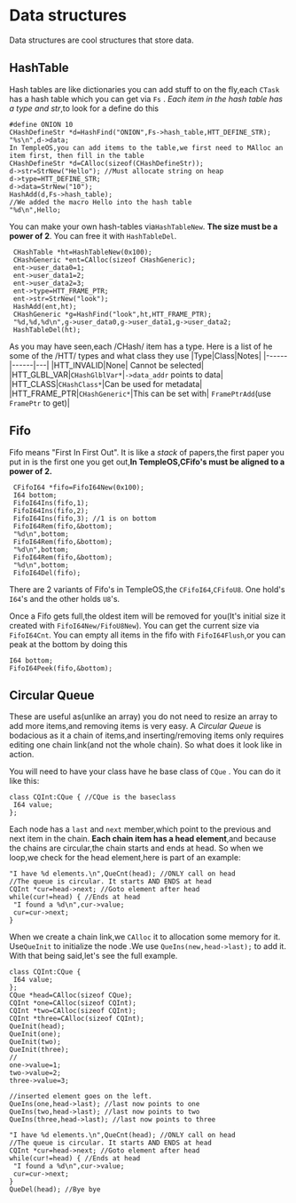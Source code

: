 # Data structures
Data structures are cool structures that store data.
## HashTable
Hash tables are like dictionaries you can add stuff to on the fly,each `CTask` has a hash table which you can get via `Fs` .
*Each item in the hash table has a type and str*,to look for a define do this
 ```
 #define ONION 10
 CHashDefineStr *d=HashFind("ONION",Fs->hash_table,HTT_DEFINE_STR);
 "%s\n",d->data;
In TempleOS,you can add items to the table,we first need to MAlloc an item first, then fill in the table
 CHashDefineStr *d=CAlloc(sizeof(CHashDefineStr));
 d->str=StrNew("Hello"); //Must allocate string on heap
 d->type=HTT_DEFINE_STR;
 d->data=StrNew("10");
 HashAdd(d,Fs->hash_table);
 //We added the macro Hello into the hash table
 "%d\n",Hello;
 ```
You can make your own hash-tables via`HashTableNew`. **The size must be a power of 2**. You can free it with `HashTableDel`.
```
 CHashTable *ht=HashTableNew(0x100);
 CHashGeneric *ent=CAlloc(sizeof CHashGeneric);
 ent->user_data0=1;
 ent->user_data1=2;
 ent->user_data2=3;
 ent->type=HTT_FRAME_PTR;
 ent->str=StrNew("look");
 HashAdd(ent,ht);
 CHashGeneric *g=HashFind("look",ht,HTT_FRAME_PTR);
 "%d,%d,%d\n",g->user_data0,g->user_data1,g->user_data2;
 HashTableDel(ht);
 ```
As you may have seen,each /CHash/ item has a type.
Here is a list of he some of the /HTT/ types and what class they use
|Type|Class|Notes|
|------|------|---|
|HTT_INVALID|None| Cannot be selected|
|HTT_GLBL_VAR|`CHashGlblVar*`|`->data_addr` points to data|
|HTT_CLASS|`CHashClass*`|Can be used for metadata|
|HTT_FRAME_PTR|`CHashGeneric*`|This can be set with| `FramePtrAdd`(use `FramePtr` to get)|

## Fifo
Fifo means "First In First Out". It is like a *stack* of papers,the first paper you put in is the first one you get out,**In TempleOS,CFifo's must be aligned to a power of 2.**
```
 CFifoI64 *fifo=FifoI64New(0x100);
 I64 bottom;
 FifoI64Ins(fifo,1);
 FifoI64Ins(fifo,2);
 FifoI64Ins(fifo,3); //1 is on bottom
 FifoI64Rem(fifo,&bottom);
 "%d\n",bottom;
 FifoI64Rem(fifo,&bottom);
 "%d\n",bottom;
 FifoI64Rem(fifo,&bottom);
 "%d\n",bottom;
 FifoI64Del(fifo);
 ```
There are 2 variants of Fifo's in TempleOS,the `CFifoI64`,`CFifoU8`. One hold's `I64`'s and the other holds `U8`'s.

Once a Fifo gets full,the oldest item will be removed for you(It's initial size it created with `FifoI64New/FifoU8New`). You can get the current size via `FifoI64Cnt`.  You can empty all items in the fifo with `FifoI64Flush`,or you can peak at the bottom by doing this
 ```
 I64 bottom;
 FifoI64Peek(fifo,&bottom);
 ```
 ## Circular Queue
 These are useful as(unlike an array) you do not need to resize an array to add more items,and removing items is very easy. A *Circular Queue* is bodacious as it a chain of items,and inserting/removing items only requires editing one chain link(and not the whole chain). So what does it look like in action.
 
 You will need to have your class have he base class of `CQue` . You can do it like this:
 ```
 class CQInt:CQue { //CQue is the baseclass
  I64 value;
};
 ``` 
 Each node has a `last` and `next` member,which point to the previous and next item in the chain. **Each chain item has a head element**,and because the chains are circular,the chain starts and ends at head. So when we loop,we check for the head element,here is part of an example:
 ```
 "I have %d elements.\n",QueCnt(head); //ONLY call on head
//The queue is circular. It starts AND ENDS at head
CQInt *cur=head->next; //Goto element after head
while(cur!=head) { //Ends at head
  "I found a %d\n",cur->value;
  cur=cur->next;
}
 ```
 When we create a chain link,we `CAlloc` it to allocation some memory for it. Use`QueInit` to initialize the node .We use `QueIns(new,head->last);` to add it. With that being said,let's see the full example.
 ```
class CQInt:CQue {
  I64 value;
};
CQue *head=CAlloc(sizeof CQue);
CQInt *one=CAlloc(sizeof CQInt);
CQInt *two=CAlloc(sizeof CQInt);
CQInt *three=CAlloc(sizeof CQInt);
QueInit(head);
QueInit(one);
QueInit(two);
QueInit(three);
//
one->value=1;
two->value=2;
three->value=3;

//inserted element goes on the left.
QueIns(one,head->last); //last now points to one
QueIns(two,head->last); //last now points to two
QueIns(three,head->last); //last now points to three

"I have %d elements.\n",QueCnt(head); //ONLY call on head
//The queue is circular. It starts AND ENDS at head
CQInt *cur=head->next; //Goto element after head
while(cur!=head) { //Ends at head
  "I found a %d\n",cur->value;
  cur=cur->next;
}
QueDel(head); //Bye bye
```
